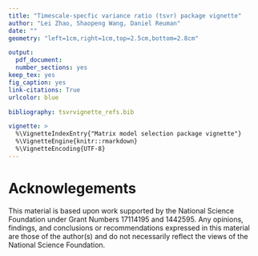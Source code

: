 ```yaml
---
title: "Timescale-specfic variance ratio (tsvr) package vignette"
author: "Lei Zhao, Shaopeng Wang, Daniel Reuman"
date: ""
geometry: "left=1cm,right=1cm,top=2.5cm,bottom=2.8cm"

output: 
  pdf_document:
  number_sections: yes
keep_tex: yes
fig_caption: yes
link-citations: True
urlcolor: blue

bibliography: tsvrvignette_refs.bib 

vignette: >
  %\VignetteIndexEntry{"Matrix model selection package vignette"}
  %\VignetteEngine{knitr::rmarkdown}
  %\VignetteEncoding{UTF-8}
---
```

  
# Acknowlegements

This material is based upon work supported by the National Science Foundation 
under Grant Numbers 17114195 and 1442595. Any opinions, findings, and conclusions 
or recommendations expressed in this material are those of the author(s) and do 
not necessarily reflect the views of the National Science Foundation.

